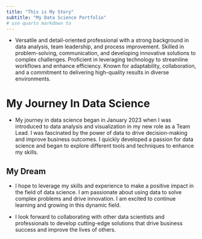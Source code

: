 ```yaml
---
title: "This is My Story"
subtitle: "My Data Science Portfolio"
# use quarto markdown to 
---
```

- Versatile and detail-oriented professional with a strong background in data analysis, team leadership, and process improvement. Skilled in problem-solving, communication, and developing innovative solutions to complex challenges. Proficient in leveraging technology to streamline workflows and enhance efficiency. Known for adaptability, collaboration, and a commitment to delivering high-quality results in diverse environments.

# My Journey In Data Science

- My journey in data science began in January 2023 when I was introduced to data analysis and visualization in my new role as a Team Lead. I was fascinated by the power of data to drive decision-making and improve business outcomes. I quickly developed a passion for data science and began to explore different tools and techniques to enhance my skills.

## My Dream

- I hope to leverage my skills and experience to make a positive impact in the field of data science. I am passionate about using data to solve complex problems and drive innovation. I am excited to continue learning and growing in this dynamic field.

- I look forward to collaborating with other data scientists and professionals to develop cutting-edge solutions that drive business success and improve the lives of others.

<!-- [MarkDown Basics](https://quarto.org/docs/authoring/markdown-basics.html#links-images) -->
